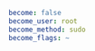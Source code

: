 <CodeSurferLayout>

```yaml title="become default configuration"
become: false
become_user: root 
become_method: sudo 
become_flags: ~
```

```diff 1 subtitle="activates privilege escalation"
```

```diff 2 subtitle="specify user to become"
```

```diff 3 subtitle="define method to become user"
```

```diff 4 subtitle="add extra flags"
```

</CodeSurferLayout>


<Notes>



</Notes>
